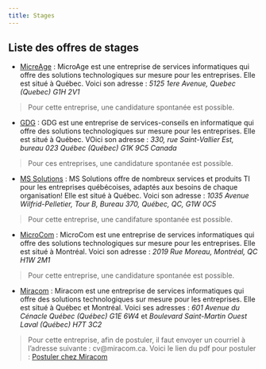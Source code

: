 ```yaml
---
title: Stages
---
```


## Liste des offres de stages

- [MicreAge](https://microage.ca/quebec/carrieres/) : MicroAge est une entreprise de services informatiques qui offre des solutions technologiques sur mesure pour les entreprises. Elle est situé à Québec. Voici son adresse : _5125 1ere Avenue, Quebec (Quebec) G1H 2V1_

> Pour cette entreprise, une candidature spontanée est possible.
 
- [GDG](https://gdginc.com/emplois/) : GDG est une entreprise de services-conseils en informatique qui offre des solutions technologiques sur mesure pour les entreprises. Elle est situé à Québec. VOici son adresse : _330, rue Saint-Vallier Est, bureau 023
Québec (Québec) G1K 9C5 Canada_

> Pour ces entreprises, une candidature spontanée est possible.

- [MS Solutions](https://carriere.mssolutions.ca/) : MS Solutions offre de nombreux services et produits TI pour les entreprises québécoises, adaptés aux besoins de chaque organisation! Elle est situé à Québec. Voici son adresse : _1035 Avenue Wilfrid-Pelletier, Tour B, Bureau 370, Québec, QC, G1W 0C5_

> Pour cette entreprise, une candifature spontanée est possible.

- [MicroCom](https://microcom.ca/jobs/site-technicien-ti-multisite/) : MicroCom est une entreprise de services informatiques qui offre des solutions technologiques sur mesure pour les entreprises. Elle est situé à Montréal. Voici son adresse : _2019 Rue Moreau, Montréal, QC H1W 2M1_

> Pour cette entreprise, une candidature spontanée est possible.

- [Miracom](https://miracom.ca/) : Miracom est une entreprise de services informatiques qui offre des solutions technologiques sur mesure pour les entreprises. Elle est situé à Québec et Montréal. Voici ses adresses : _601 Avenue du Cénacle Québec (Québec) G1E 6W4_ et _Boulevard Saint-Martin Ouest Laval (Québec) H7T 3C2_

> Pour cette entreprise, afin de postuler, il faut envoyer un courriel à l'adresse suivante : cv@miracom.ca. Voici le lien du pdf pour postuler : [Postuler chez Miracom](https://miracom.ca/Stage.pdf)

